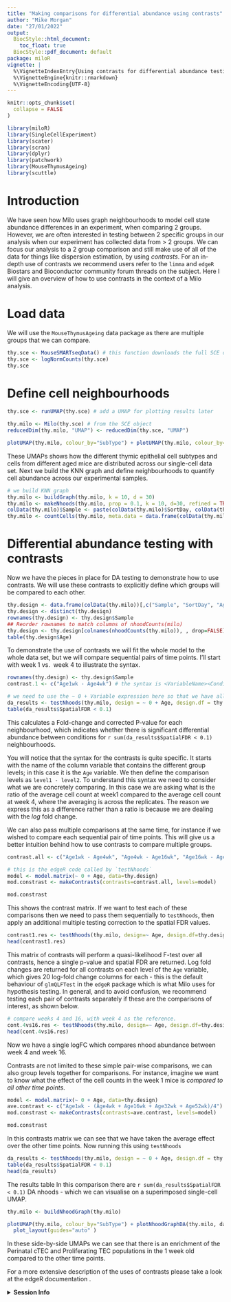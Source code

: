 ```yaml
---
title: "Making comparisons for differential abundance using contrasts"
author: "Mike Morgan"
date: "27/01/2022"
output:
  BiocStyle::html_document:
    toc_float: true
  BiocStyle::pdf_document: default
package: miloR
vignette: |
  %\VignetteIndexEntry{Using contrasts for differential abundance testing}
  %\VignetteEngine{knitr::rmarkdown}
  %\VignetteEncoding{UTF-8}
---
```


```r
knitr::opts_chunk$set(
  collapse = FALSE
)
```


```r
library(miloR)
library(SingleCellExperiment)
library(scater)
library(scran)
library(dplyr)
library(patchwork)
library(MouseThymusAgeing)
library(scuttle)
```


# Introduction

We have seen how Milo uses graph neighbourhoods to model cell state abundance differences in an experiment, when comparing 2 groups. However, we are often interested in 
testing between 2 specific groups in our analysis when our experiment has collected data from $\gt$  2 groups. We can focus our analysis to a 2 group comparison and 
still make use of all of the data for things like dispersion estimation, by using _contrasts_. For an in-depth use of contrasts we recommend users refer to the `limma` 
and `edgeR` Biostars and Bioconductor community forum threads on the subject. Here I will give an overview of how to use contrasts in the context of a Milo analysis.

# Load data

We will use the `MouseThymusAgeing` data package as there are multiple groups that we can compare.

```r
thy.sce <- MouseSMARTseqData() # this function downloads the full SCE object
thy.sce <- logNormCounts(thy.sce)
thy.sce
```

# Define cell neighbourhoods

```r
thy.sce <- runUMAP(thy.sce) # add a UMAP for plotting results later

thy.milo <- Milo(thy.sce) # from the SCE object
reducedDim(thy.milo, "UMAP") <- reducedDim(thy.sce, "UMAP")

plotUMAP(thy.milo, colour_by="SubType") + plotUMAP(thy.milo, colour_by="Age")
```

These UMAPs shows how the different thymic epithelial cell subtypes and cells from different aged mice are distributed across our single-cell data set. Next 
we build the KNN graph and define neighbourhoods to quantify cell abundance across our experimental samples.

```r
# we build KNN graph
thy.milo <- buildGraph(thy.milo, k = 10, d = 30)
thy.milo <- makeNhoods(thy.milo, prop = 0.1, k = 10, d=30, refined = TRUE, refinement_scheme="graph") # make nhoods using graph-only as this is faster
colData(thy.milo)$Sample <- paste(colData(thy.milo)$SortDay, colData(thy.milo)$Age, sep="_")
thy.milo <- countCells(thy.milo, meta.data = data.frame(colData(thy.milo)), samples="Sample") # make the nhood X sample counts matrix
``` 

# Differential abundance testing with contrasts

Now we have the pieces in place for DA testing to demonstrate how to use contrasts. We will use these contrasts to explicitly define which groups will be 
compared to each other.

```r
thy.design <- data.frame(colData(thy.milo))[,c("Sample", "SortDay", "Age")]
thy.design <- distinct(thy.design)
rownames(thy.design) <- thy.design$Sample
## Reorder rownames to match columns of nhoodCounts(milo)
thy.design <- thy.design[colnames(nhoodCounts(thy.milo)), , drop=FALSE]
table(thy.design$Age)
```

To demonstrate the use of contrasts we will fit the whole model to the whole data set, but we will compare sequential pairs of time points. I'll start with week 1 vs. 
week 4 to illustrate the syntax.

```r
rownames(thy.design) <- thy.design$Sample
contrast.1 <- c("Age1wk - Age4wk") # the syntax is <VariableName><ConditionLevel> - <VariableName><ControlLevel>

# we need to use the ~ 0 + Variable expression here so that we have all of the levels of our variable as separate columns in our model matrix
da_results <- testNhoods(thy.milo, design = ~ 0 + Age, design.df = thy.design, model.contrasts = contrast.1, fdr.weighting="graph-overlap")
table(da_results$SpatialFDR < 0.1)
```

This calculates a Fold-change and corrected P-value for each neighbourhood, which indicates whether there is significant differential abundance between conditions for 
`r sum(da_results$SpatialFDR < 0.1)` neighbourhoods.

You will notice that the syntax for the contrasts is quite specific. It starts with the name of the column variable that contains the different group levels; in this case 
it is the `Age` variable. We then define the comparison levels as `level1 - level2`. To understand this syntax we need to consider what we are concretely comparing. In this 
case we are asking what is the ratio of the average cell count at week1 compared to the average cell count at week 4, where the averaging is across the replicates. The 
reason we express this as a difference rather than a ratio is because we are dealing with the _log_ fold change.

We can also pass multiple comparisons at the same time, for instance if we wished to compare each sequential pair of time points. This will give us a better intuition behind 
how to use contrasts to compare multiple groups.

```r
contrast.all <- c("Age1wk - Age4wk", "Age4wk - Age16wk", "Age16wk - Age32wk", "Age32wk - Age52wk")

# this is the edgeR code called by `testNhoods`
model <- model.matrix(~ 0 + Age, data=thy.design)
mod.constrast <- makeContrasts(contrasts=contrast.all, levels=model)

mod.constrast
```

This shows the contrast matrix. If we want to test each of these comparisons then we need to pass them sequentially to `testNhoods`, then apply an additional 
multiple testing correction to the spatial FDR values.

```r
contrast1.res <- testNhoods(thy.milo, design=~ Age, design.df=thy.design, fdr.weighting="graph-overlap", model.contrasts = mod.constrast)
head(contrast1.res)
```

This matrix of contrasts will perform a quasi-likelihood F-test over all contrasts, hence a single p-value and spatial FDR are returned. Log fold changes are returned for 
all contrasts on each level of the `Age` variable, which gives 20 log-fold change columns for each - this is the default behaviour of `glmQLFTest` in the `edgeR` package 
which is what Milo uses for hypothesis testing. In general, and to avoid confusion, we recommend testing each pair of contrasts separately if these are the comparisons 
of interest, as shown below.

```r
# compare weeks 4 and 16, with week 4 as the reference.
cont.4vs16.res <- testNhoods(thy.milo, design=~ Age, design.df=thy.design, fdr.weighting="graph-overlap", model.contrasts = mod.constrast[c("Age4wk"), c("Age4wk - Age16wk")])
head(cont.4vs16.res)
```

Now we have a single logFC which compares nhood abundance between week 4 and week 16.

Contrasts are not limited to these simple pair-wise comparisons, we can also group levels together for comparisons. For instance, imagine we want to know 
what the effect of the cell counts in the week 1 mice is _compared to all other time points_.

```r
model <- model.matrix(~ 0 + Age, data=thy.design)
ave.contrast <- c("Age1wk - (Age4wk + Age16wk + Age32wk + Age52wk)/4")
mod.constrast <- makeContrasts(contrasts=ave.contrast, levels=model)

mod.constrast
```
In this contrasts matrix we can see that we have taken the average effect over the other time points. Now running this using `testNhoods`

```r
da_results <- testNhoods(thy.milo, design = ~ 0 + Age, design.df = thy.design, model.contrasts = ave.contrast, fdr.weighting="graph-overlap")
table(da_results$SpatialFDR < 0.1)
head(da_results)
```

The results table In this comparison there are `r sum(da_results$SpatialFDR < 0.1)` DA nhoods - which we can visualise on a superimposed single-cell UMAP.

```r
thy.milo <- buildNhoodGraph(thy.milo)

plotUMAP(thy.milo, colour_by="SubType") + plotNhoodGraphDA(thy.milo, da_results, alpha=0.1) +
  plot_layout(guides="auto" )
```

In these side-by-side UMAPs we can see that there is an enrichment of the Perinatal cTEC and Proliferating TEC populations in the 1 week old compared to 
the other time points.

For a more extensive description of the uses of contrasts please take a look at the edgeR documentation \Biocpkg{edgeR}.


<details>
  <summary>**Session Info**</summary>
  
```r
sessionInfo()
```

</details>













